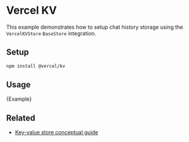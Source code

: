 # Vercel KV

This example demonstrates how to setup chat history storage using the `VercelKVStore` `BaseStore` integration.

## Setup

```bash npm2yarn
npm install @vercel/kv
```

## Usage


<CodeBlock language="typescript">{Example}</CodeBlock>

## Related

- [Key-value store conceptual guide](/docs/concepts/#key-value-stores)

